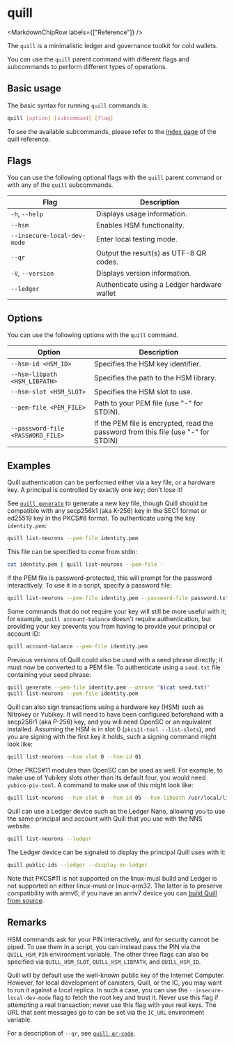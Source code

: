 
# quill

<MarkdownChipRow labels={["Reference"]} />

The `quill` is a minimalistic ledger and governance toolkit for cold wallets.

You can use the `quill` parent command with different flags and subcommands to perform different types of operations.

## Basic usage

The basic syntax for running `quill` commands is:

``` bash
quill [option] [subcommand] [flag]
```

To see the available subcommands, please refer to the [index page](index.mdx) of the quill reference.

## Flags

You can use the following optional flags with the `quill` parent command or with any of the `quill` subcommands.

| Flag                        | Description                                 |
|-----------------------------|---------------------------------------------|
| `-h`, `--help`              | Displays usage information.                 |
| `--hsm`                     | Enables HSM functionality.                  |
| `--insecure-local-dev-mode` | Enter local testing mode.                   |
| `--qr`                      | Output the result(s) as UTF-8 QR codes.     |
| `-V`, `--version`           | Displays version information.               |
| `--ledger`                  | Authenticate using a Ledger hardware wallet |

## Options

You can use the following options with the `quill` command.

| Option                            | Description                                                                        |
|-----------------------------------|------------------------------------------------------------------------------------|
| `--hsm-id <HSM_ID>`               | Specifies the HSM key identifier.                                                  |
| `--hsm-libpath <HSM_LIBPATH>`     | Specifies the path to the HSM library.                                             |
| `--hsm-slot <HSM_SLOT>`           | Specifies the HSM slot to use.                                                     |
| `--pem-file <PEM_FILE>`           | Path to your PEM file (use "-" for STDIN).                                         |
| `--password-file <PASSWORD_FILE>` | If the PEM file is encrypted, read the password from this file (use "-" for STDIN) |

## Examples

Quill authentication can be performed either via a key file, or a hardware key. A principal is controlled by exactly one key; don't lose it! 

See [`quill generate`] to generate a new key file, though Quill should be compatible with any secp256k1 (aka K-256) key in the SEC1 format or ed25519 key in the PKCS#8 format. To authenticate using the key `identity.pem`:

```sh
quill list-neurons --pem-file identity.pem
```

This file can be specified to come from stdin:

```sh
cat identity.pem | quill list-neurons --pem-file -
```

If the PEM file is password-protected, this will prompt for the password interactively. To use it in a script, specify a password file:

```sh
quill list-neurons --pem-file identity.pem --password-file password.txt
```

Some commands that do not require your key will still be more useful with it; for example, `quill account-balance` doesn't require authentication, but providing your key prevents you from having to provide your principal or account ID:

```sh
quill account-balance --pem-file identity.pem
```

Previous versions of Quill could also be used with a seed phrase directly; it must now be converted to a PEM file. To authenticate using a `seed.txt` file containing your seed phrase:

```sh
quill generate --pem-file identity.pem --phrase "$(cat seed.txt)"
quill list-neurons --pem-file identity.pem
```

Quill can also sign transactions using a hardware key (HSM) such as Nitrokey or Yubikey. It will need to have been configured beforehand with a secp256r1 (aka P-256) key, and you will need OpenSC or an equivalent installed. Assuming the HSM is in slot 0 (`pkcs11-tool --list-slots`), and you are signing with the first key it holds, such a signing command might look like:

```sh
quill list-neurons --hsm-slot 0 --hsm-id 01
```

Other PKCS#11 modules than OpenSC can be used as well. For example, to make use of Yubikey slots other than its default four, you would need `yubico-piv-tool`. A command to make use of this might look like:

```sh
quill list-neurons --hsm-slot 0 --hsm-id 05 --hsm-libpath /usr/local/lib/libykcs11.so
```

Quill can use a Ledger device such as the Ledger Nano, allowing you to use the same principal and account with Quill that you use with the NNS website.

```sh
quill list-neurons --ledger
```

The Ledger device can be signaled to display the principal Quill uses with it:

```sh
quill public-ids --ledger --display-on-ledger
```

Note that PKCS#11 is not supported on the linux-musl build and Ledger is not supported on either linux-musl or linux-arm32. The latter is to preserve compatibility with armv6; if you have an armv7 device you can [build Quill from source](https://github.com/dfinity/quill#build).

## Remarks

HSM commands ask for your PIN interactively, and for security cannot be piped. To use them in a script, you can instead pass the PIN via the `QUILL_HSM_PIN` environment variable. The other three flags can also be specified via `QUILL_HSM_SLOT`, `QUILL_HSM_LIBPATH`, and `QUILL_HSM_ID`.

Quill will by default use the well-known public key of the Internet Computer. However, for local development of canisters, Quill, or the IC, you may want to run it against a local replica. In such a case, you can use the `--insecure-local-dev-mode` flag to fetch the root key and trust it. Never use this flag if attempting a real transaction; never use this flag with your real keys. The URL that sent messages go to can be set via the `IC_URL` environment variable.

For a description of `--qr`, see [`quill qr-code`].

[`quill generate`]: quill-generate.mdx
[`quill qr-code`]: quill-qr-code.mdx
